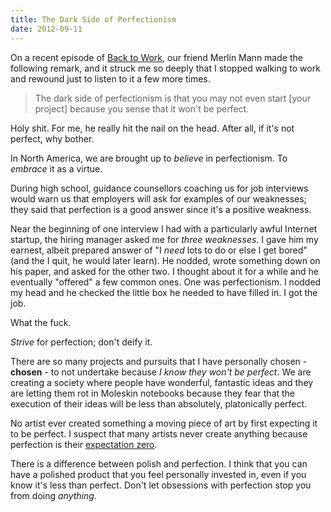 ```yaml
---
title: The Dark Side of Perfectionism
date: 2012-09-11
---
```



On a recent episode of [Back to Work](http://5by5.tv/b2w/83), our friend Merlin Mann made the following remark, and it struck me so deeply that I stopped walking to work and rewound just to listen to it a few more times.

> The dark side of perfectionism is that you may not even start [your project] because you sense that it won't be perfect.

Holy shit. For me, he really hit the nail on the head. After all, if it's not perfect, why bother.

In North America, we are brought up to _believe_ in perfectionism. To _embrace_ it as a virtue.

During high school, guidance counsellors coaching us for job interviews would warn us that employers will ask for examples of our weaknesses; they said that perfection is a good answer since it's a positive weakness.

Near the beginning of one interview I had with a particularly awful Internet startup, the hiring manager asked me for _three weaknesses_. I gave him my earnest, albeit prepared answer of "I _need_ lots to do or else I get bored" (and the I quit, he would later learn). He nodded, wrote something down on his paper, and asked for the other two. I thought about it for a while and he eventually "offered" a few common ones. One was perfectionism. I nodded my head and he checked the little box he needed to have filled in. I got the job.

What the fuck.

_Strive_ for perfection; don't deify it.

There are so many projects and pursuits that I have personally chosen - **chosen** - to not undertake because _I know they won't be perfect_. We are creating a society where people have wonderful, fantastic ideas and they are letting them rot in Moleskin notebooks because they fear that the execution of their ideas will be less than absolutely, platonically perfect.

No artist ever created something a moving piece of art by first expecting it to be perfect. I suspect that many artists never create anything because perfection is their [expectation zero](http://5by5.tv/b2w/70).

There is a difference between polish and perfection. I think that you can have a polished product that you feel personally invested in, even if you know it's less than perfect. Don't let obsessions with perfection stop you from doing _anything_.


  